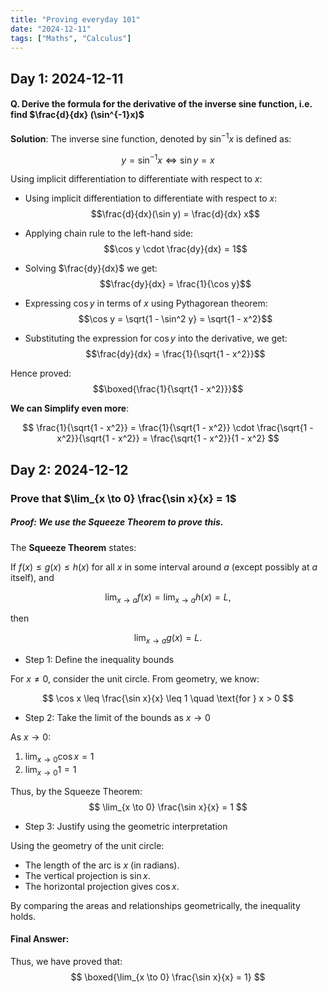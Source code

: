 ```yaml
---
title: "Proving everyday 101"
date: "2024-12-11"
tags: ["Maths", "Calculus"]
---
```


## Day 1: 2024-12-11

#### Q. Derive the formula for the derivative of the inverse sine function, i.e. find $\frac{d}{dx} (\sin^{-1}x)$

**Solution**: The inverse sine function, denoted by $\sin^{-1}x$ is defined as:

$$
y = \sin^{-1} x \iff \sin y = x
$$

Using implicit differentiation to differentiate with respect to $x$:

* Using implicit differentiation to differentiate with respect to $x$:
  $$\frac{d}{dx}(\sin y) = \frac{d}{dx} x$$

* Applying chain rule to the left-hand side:
  $$\cos y \cdot \frac{dy}{dx} = 1$$

* Solving $\frac{dy}{dx}$ we get:
  $$\frac{dy}{dx} = \frac{1}{\cos y}$$

* Expressing $\cos y$ in terms of $x$ using Pythagorean theorem:
  $$\cos y = \sqrt{1 - \sin^2 y} = \sqrt{1 - x^2}$$

* Substituting the expression for $\cos y$ into the derivative, we get:
  $$\frac{dy}{dx} = \frac{1}{\sqrt{1 - x^2}}$$

Hence proved: $$\boxed{\frac{1}{\sqrt{1 - x^2}}}$$

**We can Simplify even more**:

$$
\frac{1}{\sqrt{1 - x^2}} = \frac{1}{\sqrt{1 - x^2}} \cdot \frac{\sqrt{1 - x^2}}{\sqrt{1 - x^2}} = \frac{\sqrt{1 - x^2}}{1 - x^2}
$$

## Day 2: 2024-12-12

### Prove that $\lim_{x \to 0} \frac{\sin x}{x} = 1$

##### Proof: We use the Squeeze Theorem to prove this.

The **Squeeze Theorem** states:

If $f(x) \leq g(x) \leq h(x)$ for all $x$ in some interval around $a$ (except possibly at $a$ itself), and

$$ \lim_{x \to a} f(x) = \lim_{x \to a} h(x) = L, $$

then

$$ \lim_{x \to a} g(x) = L. $$

- Step 1: Define the inequality bounds

For $x \neq 0$, consider the unit circle. From geometry, we know:

$$ \cos x \leq \frac{\sin x}{x} \leq 1 \quad \text{for } x > 0 $$

- Step 2: Take the limit of the bounds as $x \to 0$

As $x \to 0$:

1. $\lim_{x \to 0} \cos x = 1$  
2. $\lim_{x \to 0} 1 = 1$

Thus, by the Squeeze Theorem: $$ \lim_{x \to 0} \frac{\sin x}{x} = 1 $$

- Step 3: Justify using the geometric interpretation

Using the geometry of the unit circle:
- The length of the arc is $x$ (in radians).
- The vertical projection is $\sin x$.
- The horizontal projection gives $\cos x$.

By comparing the areas and relationships geometrically, the inequality holds.

#### Final Answer:

Thus, we have proved that: $$ \boxed{\lim_{x \to 0} \frac{\sin x}{x} = 1} $$